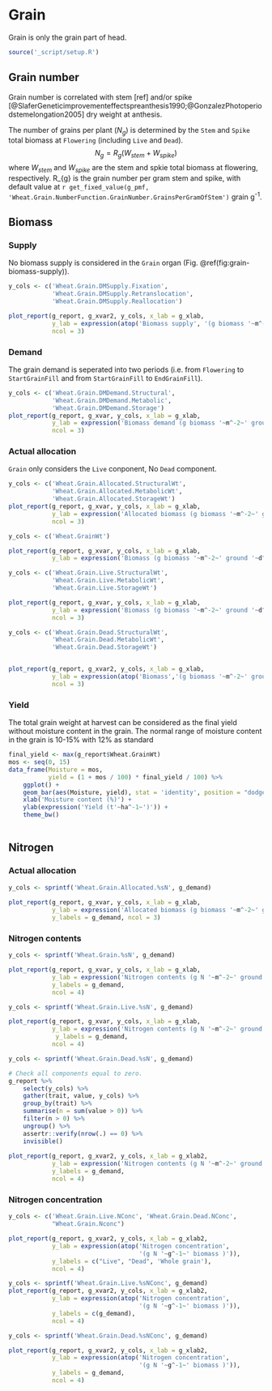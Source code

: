 # Grain {#cha:grain}

Grain is only the grain part of head.

```r
source('_script/setup.R')
```


## Grain number {#sec:grain-number}

Grain number is correlated with stem [ref] and/or spike [@SlaferGeneticimprovementeffectspreanthesis1990;@GonzalezPhotoperiodstemelongation2005] dry weight at anthesis.

The number of grains per plant ($N_{g}$) is determined by the `Stem` and `Spike` total biomass at `Flowering` (including `Live` and `Dead`).
$$
N_{g}=R_{g}(W_{stem} + W_{spike})
$$
where $W_{stem}$ and $W_{spike}$ are the stem and spkie total biomass at flowering, respectively. R_{g} is the grain number per gram stem and spike, with default value at `r get_fixed_value(g_pmf, 'Wheat.Grain.NumberFunction.GrainNumber.GrainsPerGramOfStem')` grain g<sup>-1</sup>.




## Biomass {#grain-biomass}

### Supply {#sec:grain-biomass-supply}

No biomass supply is considered in the `Grain` organ (Fig. \@ref(fig:grain-biomass-supply)).


<div class="fig-output">
```r
y_cols <- c('Wheat.Grain.DMSupply.Fixation',
            'Wheat.Grain.DMSupply.Retranslocation',
            'Wheat.Grain.DMSupply.Reallocation')

plot_report(g_report, g_xvar2, y_cols, x_lab = g_xlab, 
            y_lab = expression(atop('Biomass supply', '(g biomass '~m^-2~' ground '~d^-1~')')), 
            ncol = 3)

```
</div>


### Demand {#sec:grain-biomass-demand}
The grain demand is seperated into two periods (i.e. from `Flowering` to `StartGrainFill` and from `StartGrainFill` to `EndGrainFill`). 


<div class="fig-output">
```r
y_cols <- c('Wheat.Grain.DMDemand.Structural', 
            'Wheat.Grain.DMDemand.Metabolic', 
            'Wheat.Grain.DMDemand.Storage')
plot_report(g_report, g_xvar, y_cols, x_lab = g_xlab, 
            y_lab = expression('Biomass demand (g biomass '~m^-2~' ground '~d^-1~')'), 
            ncol = 3)

```
</div>

### Actual allocation {#sec:grain-biomass-allocation}

`Grain` only considers the `Live` conponent, No `Dead` component.



<div class="fig-output">
```r
y_cols <- c('Wheat.Grain.Allocated.StructuralWt',
            'Wheat.Grain.Allocated.MetabolicWt',
            'Wheat.Grain.Allocated.StorageWt')
plot_report(g_report, g_xvar, y_cols, x_lab = g_xlab, 
            y_lab = expression('Allocated biomass (g biomass '~m^-2~' ground '~d^-1~')'),
            ncol = 3)
```
</div>




<div class="fig-output">
```r
y_cols <- c('Wheat.GrainWt')

plot_report(g_report, g_xvar, y_cols, x_lab = g_xlab, 
            y_lab = expression('Biomass (g biomass '~m^-2~' ground '~d^-1~')'))

```
</div>





<div class="fig-output">
```r
y_cols <- c('Wheat.Grain.Live.StructuralWt',
            'Wheat.Grain.Live.MetabolicWt',
            'Wheat.Grain.Live.StorageWt')

plot_report(g_report, g_xvar, y_cols, x_lab = g_xlab, 
            y_lab = expression('Biomass (g biomass '~m^-2~' ground '~d^-1~')'),
            ncol = 3)

```
</div>


<div class="fig-output">
```r
y_cols <- c('Wheat.Grain.Dead.StructuralWt',
            'Wheat.Grain.Dead.MetabolicWt',
            'Wheat.Grain.Dead.StorageWt')


plot_report(g_report, g_xvar2, y_cols, x_lab = g_xlab, 
            y_lab = expression(atop('Biomass','(g biomass '~m^-2~' ground '~d^-1~')')),
            ncol = 3)

```
</div>




### Yield

The total grain weight at harvest can be considered as the final yield without moisture content in the grain. The normal range of moisture content in the grain is 10-15% with 12% as standard

<div class="fig-output">
```r

final_yield <- max(g_report$Wheat.GrainWt)
mos <- seq(0, 15)
data_frame(Moisture = mos,
           yield = (1 + mos / 100) * final_yield / 100) %>% 
    ggplot() +
    geom_bar(aes(Moisture, yield), stat = 'identity', position = "dodge") +
    xlab('Moisture content (%)') + 
    ylab(expression('Yield (t'~ha^-1~')')) +
    theme_bw()
 
```
</div>

## Nitrogen {#sec:grain-nitrogen}


### Actual allocation {#sec:grain-nitrogen-allocated}



<div class="fig-output">
```r
y_cols <- sprintf('Wheat.Grain.Allocated.%sN', g_demand)
            
plot_report(g_report, g_xvar, y_cols, x_lab = g_xlab, 
            y_lab = expression('Allocated biomass (g biomass '~m^-2~' ground '~d^-1~')'),
            y_labels = g_demand, ncol = 3)


```
</div>



### Nitrogen contents {#sec:grain-nitrogen-contents}

<div class="fig-output">
```r
y_cols <- sprintf('Wheat.Grain.%sN', g_demand)

plot_report(g_report, g_xvar, y_cols, x_lab = g_xlab, 
            y_lab = expression('Nitrogen contents (g N '~m^-2~' ground '~d^-1~')'),
            y_labels = g_demand,
            ncol = 4)

```
</div>




<div class="fig-output">
```r
y_cols <- sprintf('Wheat.Grain.Live.%sN', g_demand)

plot_report(g_report, g_xvar, y_cols, x_lab = g_xlab, 
            y_lab = expression('Nitrogen contents (g N '~m^-2~' ground '~d^-1~')'),
             y_labels = g_demand,
            ncol = 4)

```
</div>



<div class="fig-output">
```r
y_cols <- sprintf('Wheat.Grain.Dead.%sN', g_demand)

# Check all components equal to zero.
g_report %>% 
    select(y_cols) %>% 
    gather(trait, value, y_cols) %>% 
    group_by(trait) %>% 
    summarise(n = sum(value > 0)) %>% 
    filter(n > 0) %>% 
    ungroup() %>% 
    assertr::verify(nrow(.) == 0) %>% 
    invisible()
    
plot_report(g_report, g_xvar2, y_cols, x_lab = g_xlab2, 
            y_lab = expression('Nitrogen contents (g N '~m^-2~' ground '~d^-1~')'),
            y_labels = g_demand,
            ncol = 4)

```
</div>




### Nitrogen concentration {#sec:grain-nitrogen-conc}

<div class="fig-output">
```r
y_cols <- c('Wheat.Grain.Live.NConc', 'Wheat.Grain.Dead.NConc',
            "Wheat.Grain.Nconc")

plot_report(g_report, g_xvar2, y_cols, x_lab = g_xlab2, 
            y_lab = expression(atop('Nitrogen concentration',
                                    '(g N '~g^-1~' biomass )')),
            y_labels = c("Live", "Dead", 'Whole grain'),
            ncol = 4)
```
</div>




<div class="fig-output">
```r
y_cols <- sprintf('Wheat.Grain.Live.%sNConc', g_demand)
plot_report(g_report, g_xvar2, y_cols, x_lab = g_xlab2, 
            y_lab = expression(atop('Nitrogen concentration',
                                    '(g N '~g^-1~' biomass )')),
            y_labels = c(g_demand),
            ncol = 4)

```
</div>



<div class="fig-output">
```r
y_cols <- sprintf('Wheat.Grain.Dead.%sNConc', g_demand)

plot_report(g_report, g_xvar2, y_cols, x_lab = g_xlab2, 
            y_lab = expression(atop('Nitrogen concentration',
                                    '(g N '~g^-1~' biomass )')),
            y_labels = g_demand,
            ncol = 4)

```
</div>



